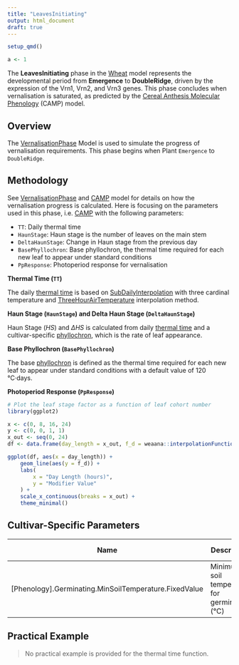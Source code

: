 ```yaml
---
title: "LeavesInitiating"
output: html_document
draft: true
---
```



```r
setup_qmd()
```

```r
a <- 1

```

The **LeavesInitiating** phase in the [Wheat](/docs/Crops/Wheat) model represents the developmental period from **Emergence** to **DoubleRidge**, driven by the expression of the Vrn1, Vrn2, and Vrn3 genes. This phase concludes when vernalisation is saturated, as predicted by the [Cereal Anthesis Molecular Phenology](/docs/Models/PMF/Phenology/CAMP/index.qmd) (CAMP) model.


## Overview

The [VernalisationPhase](/docs/Models/PMF/Phenology/Phases/VernalisationPhase.qmd) Model is used to simulate the progress of vernalisation requirements. This phase begins when Plant `Emergence` to `DoubleRidge`.

## Methodology

See [VernalisationPhase](/docs/Models/PMF/Phenology/Phases/VernalisationPhase.qmd) and [CAMP](/docs/Models/PMF/Phenology/CAMP/index.qmd) model for details on how the vernalisation progress is calculated. Here is focusing on the parameters used in this phase, i.e. [CAMP](/docs/Models/PMF/Phenology/CAMP/index.qmd) with the following parameters:

* `TT`: Daily thermal time
* `HaunStage`: Haun stage is the number of leaves on the main stem
* `DeltaHaunStage`: Change in Haun stage from the previous day
* `BasePhyllochron`: Base phyllochron, the thermal time required for each new leaf to appear under standard conditions
* `PpResponse`: Photoperiod response for vernalisation

**Thermal Time (`TT`)**

The daily [thermal time](ThermalTime.qmd) is based on [SubDailyInterpolation](/docs/Models/Functions/SubDailyInterpolation.qmd) with three cardinal temperature and [ThreeHourAirTemperature](/docs/Models/Functions/ThreeHourAirTemperature.qmd) interpolation method.

**Haun Stage (`HaunStage`) and Delta Haun Stage (`DeltaHaunStage`)**

Haun Stage ($HS$) and $\Delta HS$ is calculated from daily [thermal time](ThermalTime.qmd) and a cultivar-specific [phyllochron](Phyllochron.qmd), which is the rate of leaf appearance.

**Base Phyllochron (`BasePhyllochron`)**

The base [phyllochron](Phyllochron.qmd) is defined as the thermal time required for each new leaf to appear under standard conditions with a default value of 120 °C·days.

**Photoperiod Response (`PpResponse`)**


```r
# Plot the leaf stage factor as a function of leaf cohort number
library(ggplot2)

x <- c(0, 8, 16, 24)
y <- c(0, 0, 1, 1)
x_out <- seq(0, 24)
df <- data.frame(day_length = x_out, f_d = weaana::interpolationFunction(x, y, values = x_out))

ggplot(df, aes(x = day_length)) +
    geom_line(aes(y = f_d)) +
    labs(
        x = "Day Length (hours)",
        y = "Modifier Value"
    ) +
    scale_x_continuous(breaks = x_out) +
    theme_minimal()
```


## Cultivar-Specific Parameters

| Name       | Description                                         | Default Value |
|------------|-----------------------------------------------------|---------------|
| [Phenology].Germinating.MinSoilTemperature.FixedValue   | Minimum soil temperature for germination (°C)      | 0.0           |

## Practical Example

> No practical example is provided for the thermal time function.

